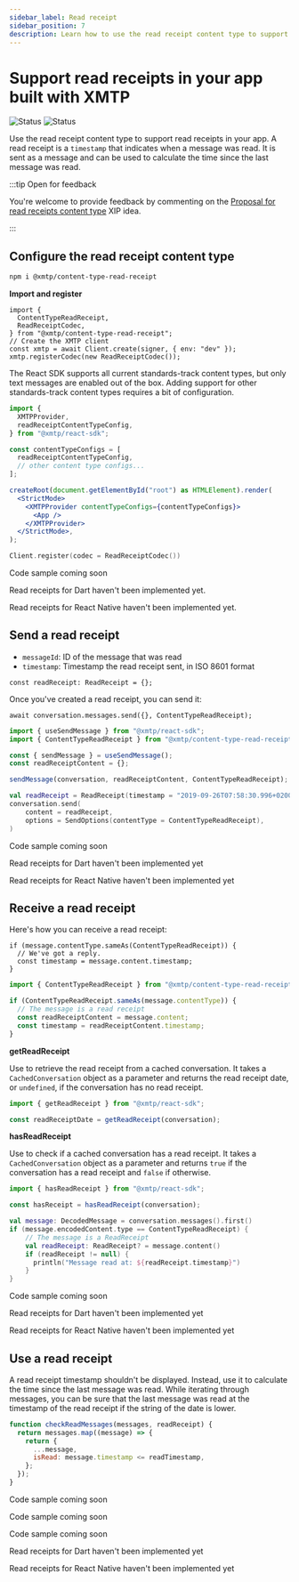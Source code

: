 ```yaml
---
sidebar_label: Read receipt
sidebar_position: 7
description: Learn how to use the read receipt content type to support read receipts in your app built with XMTP
---
```



# Support read receipts in your app built with XMTP

![Status](https://img.shields.io/badge/Content_type_status-Standards--track-yellow) ![Status](https://img.shields.io/badge/Reference_implementation_status-Beta-yellow)

Use the read receipt content type to support read receipts in your app. A read receipt is a `timestamp` that indicates when a message was read. It is sent as a message and can be used to calculate the time since the last message was read.

:::tip Open for feedback

You're welcome to provide feedback by commenting on the [Proposal for read receipts content type](https://github.com/orgs/xmtp/discussions/43) XIP idea.

:::

## Configure the read receipt content type

<Tabs groupId="sdk-langs">
<TabItem value="js" label="JavaScript"  attributes={{className: "js_tab"}}>

```bash
npm i @xmtp/content-type-read-receipt
```

**Import and register**

```tsx
import {
  ContentTypeReadReceipt,
  ReadReceiptCodec,
} from "@xmtp/content-type-read-receipt";
// Create the XMTP client
const xmtp = await Client.create(signer, { env: "dev" });
xmtp.registerCodec(new ReadReceiptCodec());
```

</TabItem>
<TabItem value="react" label="React"  attributes={{className: "react_tab"}}>

The React SDK supports all current standards-track content types, but only text messages are enabled out of the box. Adding support for other standards-track content types requires a bit of configuration.

```jsx
import {
  XMTPProvider,
  readReceiptContentTypeConfig,
} from "@xmtp/react-sdk";

const contentTypeConfigs = [
  readReceiptContentTypeConfig,
  // other content type configs...
];

createRoot(document.getElementById("root") as HTMLElement).render(
  <StrictMode>
    <XMTPProvider contentTypeConfigs={contentTypeConfigs}>
      <App />
    </XMTPProvider>
  </StrictMode>,
);
```

</TabItem>
<TabItem value="kotlin" label="Kotlin"  attributes={{className: "kotlin_tab"}}>

```kotlin
Client.register(codec = ReadReceiptCodec())
```

</TabItem>
<TabItem value="swift" label="Swift"  attributes={{className: "swift_tab"}}>

Code sample coming soon

</TabItem>
<TabItem value="dart" label="Dart"  attributes={{className: "dart_tab"}}>

Read receipts for Dart haven't been implemented yet.

</TabItem>
<TabItem value="rn" label="React Native"  attributes={{className: "rn_tab"}}>

Read receipts for React Native haven't been implemented yet.

</TabItem></Tabs>

## Send a read receipt

- `messageId`: ID of the message that was read
- `timestamp`: Timestamp the read receipt sent, in ISO 8601 format

<Tabs groupId="sdk-langs">
<TabItem value="js" label="JavaScript"  attributes={{className: "js_tab"}}>

```tsx
const readReceipt: ReadReceipt = {};
```

Once you've created a read receipt, you can send it:

```tsx
await conversation.messages.send({}, ContentTypeReadReceipt);
```

</TabItem>
<TabItem value="react" label="React"  attributes={{className: "react_tab"}}>

```jsx
import { useSendMessage } from "@xmtp/react-sdk";
import { ContentTypeReadReceipt } from "@xmtp/content-type-read-receipt";

const { sendMessage } = useSendMessage();
const readReceiptContent = {};

sendMessage(conversation, readReceiptContent, ContentTypeReadReceipt);
```

</TabItem>
<TabItem value="kotlin" label="Kotlin"  attributes={{className: "kotlin_tab"}}>

```kotlin
val readReceipt = ReadReceipt(timestamp = "2019-09-26T07:58:30.996+0200")
conversation.send(
    content = readReceipt,
    options = SendOptions(contentType = ContentTypeReadReceipt),
)
```

</TabItem>
<TabItem value="swift" label="Swift"  attributes={{className: "swift_tab"}}>

Code sample coming soon

</TabItem>
<TabItem value="dart" label="Dart"  attributes={{className: "dart_tab"}}>

Read receipts for Dart haven't been implemented yet

</TabItem>
<TabItem value="rn" label="React Native"  attributes={{className: "rn_tab"}}>

Read receipts for React Native haven't been implemented yet

</TabItem>
</Tabs>

## Receive a read receipt

Here's how you can receive a read receipt:

<Tabs groupId="sdk-langs">
<TabItem value="js" label="JavaScript"  attributes={{className: "js_tab"}}>

```tsx
if (message.contentType.sameAs(ContentTypeReadReceipt)) {
  // We've got a reply.
  const timestamp = message.content.timestamp;
}
```

</TabItem>
<TabItem value="react" label="React"  attributes={{className: "react_tab"}}>

```jsx
import { ContentTypeReadReceipt } from "@xmtp/content-type-read-receipt";

if (ContentTypeReadReceipt.sameAs(message.contentType)) {
  // The message is a read receipt
  const readReceiptContent = message.content;
  const timestamp = readReceiptContent.timestamp;
}
```

**getReadReceipt**

Use to retrieve the read receipt from a cached conversation. It takes a `CachedConversation` object as a parameter and returns the read receipt date, or `undefined`, if the conversation has no read receipt.

```jsx
import { getReadReceipt } from "@xmtp/react-sdk";

const readReceiptDate = getReadReceipt(conversation);
```

**hasReadReceipt**

Use to check if a cached conversation has a read receipt. It takes a `CachedConversation` object as a parameter and returns `true` if the conversation has a read receipt and `false` if otherwise.

```jsx
import { hasReadReceipt } from "@xmtp/react-sdk";

const hasReceipt = hasReadReceipt(conversation);
```

</TabItem>
<TabItem value="kotlin" label="Kotlin"  attributes={{className: "kotlin_tab"}}>

```kotlin
val message: DecodedMessage = conversation.messages().first()
if (message.encodedContent.type == ContentTypeReadReceipt) {
    // The message is a ReadReceipt
    val readReceipt: ReadReceipt? = message.content()
    if (readReceipt != null) {
      println("Message read at: ${readReceipt.timestamp}")
    }
}
```

</TabItem>
<TabItem value="swift" label="Swift"  attributes={{className: "swift_tab"}}>

Code sample coming soon

</TabItem>
<TabItem value="dart" label="Dart"  attributes={{className: "dart_tab"}}>

Read receipts for Dart haven't been implemented yet

</TabItem>
<TabItem value="rn" label="React Native"  attributes={{className: "rn_tab"}}>

Read receipts for React Native haven't been implemented yet

</TabItem>
</Tabs>

## Use a read receipt

A read receipt timestamp shouldn't be displayed. Instead, use it to calculate the time since the last message was read. While iterating through messages, you can be sure that the last message was read at the timestamp of the read receipt if the string of the date is lower.

<!--string of the date - should be timestamp? if the string of the date/timestamp is lower than what value?-->

<Tabs groupId="sdk-langs">
<TabItem value="js" label="JavaScript"  attributes={{className: "js_tab"}}>

```jsx
function checkReadMessages(messages, readReceipt) {
  return messages.map((message) => {
    return {
      ...message,
      isRead: message.timestamp <= readTimestamp,
    };
  });
}
```

</TabItem>
<TabItem value="react" label="React"  attributes={{className: "react_tab"}}>

Code sample coming soon

</TabItem>
<TabItem value="kotlin" label="Kotlin"  attributes={{className: "kotlin_tab"}}>

Code sample coming soon

</TabItem>
<TabItem value="swift" label="Swift"  attributes={{className: "swift_tab"}}>

Code sample coming soon

</TabItem>
<TabItem value="dart" label="Dart"  attributes={{className: "dart_tab"}}>

Read receipts for Dart haven't been implemented yet

</TabItem>
<TabItem value="rn" label="React Native"  attributes={{className: "rn_tab"}}>

Read receipts for React Native haven't been implemented yet

</TabItem>
</Tabs>
